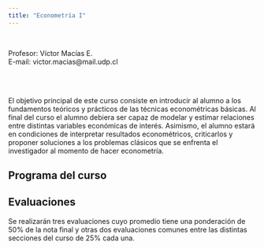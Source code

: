 ```yaml
---
title: "Econometría I"
---
```

<br>
<p>
Profesor: Víctor Macías E.
<br>
E-mail: victor.macias@mail.udp.cl
</p>
<br>
<br>
<p>
El objetivo principal de este curso consiste en introducir al alumno a los fundamentos teóricos y prácticos de las técnicas econométricas básicas. Al final del curso el alumno debiera ser capaz de modelar y estimar relaciones entre distintas variables económicas de interés. Asimismo, el alumno estará en condiciones de interpretar resultados econométricos, criticarlos y proponer soluciones a los problemas clásicos que se enfrenta el investigador al momento de hacer econometría.
</p>

<h2>Programa del curso</h2>

<h2>Evaluaciones</h2>

<p>
Se realizarán tres evaluaciones cuyo promedio tiene una ponderación de 50% de la nota final y otras dos evaluaciones comunes entre las distintas secciones del curso de 25% cada una.
</p>



